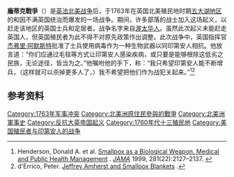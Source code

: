 '''龐蒂克戰爭'''（{{lang-en|Pontiac's War}}）是[[英法北美战争|英法北美战争]]后，于1763年在英国北美殖民地时期[[五大湖地区|五大湖地区]]的{{le|俄亥俄领地|Ohio Country}}和{{le|伊利诺伊领地|Illinois Country}}因不满英国统治而爆发的一场战争。期间，许多部落的战士加入这场起义，以赶走该地区的英国士兵和定居者。战争名字来自[[渥太华人|渥太华人]]{{le|龐蒂克 (渥太华人领袖)|Pontiac (Ottawa leader)|龐蒂克}}。虽然此次起义未能赶走英国人，但英国殖民者为此不得不对原先政策作出调整。此次战争中，英国指挥官[[杰弗里·阿默斯特|杰弗里·阿默斯特]]批准了士兵使用病毒作为一种生物武器以同印第安人相抗。他放言道：“你们应通过毛毯等方式让印第安人感染疾病，或只要是能够根除这低劣之民族，无论途径，皆当为之。”他嘱咐他的手下，称：“我只希望印第安人能不断增兵，（这样就可以杀掉更多人了，）我不希望把他们作为战犯关起来。”<ref>Henderson, Donald A. et al. [http://jama.jamanetwork.com/article.aspx?articleid=190320 Smallpox as a Biological Weapon. Medical and Public Health Management] {{Wayback|url=http://jama.jamanetwork.com/article.aspx?articleid=190320 |date=20160229055248 }}. ''[[JAMA_(journal)|JAMA]]'' 1999, 281(22):2127–2137. {{doi|10.1001/jama.281.22.2127}}</ref><ref>d'Errico, Peter. [http://www.umass.edu/legal/derrico/amherst/lord_jeff.html Jeffrey Amherst and Smallpox Blankets] {{Wayback|url=http://www.umass.edu/legal/derrico/amherst/lord_jeff.html |date=20171124075807 }}.</ref>

==参考资料==
{{reflist}}

[[Category:1763年军事冲突|Category:1763年军事冲突]]
[[Category:北美洲原住民參與的戰爭|Category:北美洲原住民參與的戰爭]]
[[Category:北美洲軍事史|Category:北美洲軍事史]]
[[Category:反抗大英帝国起义|Category:反抗大英帝国起义]]
[[Category:1760年代十三殖民地|Category:1760年代十三殖民地]]
[[Category:美国殖民者与印第安人的战争|Category:美国殖民者与印第安人的战争]]